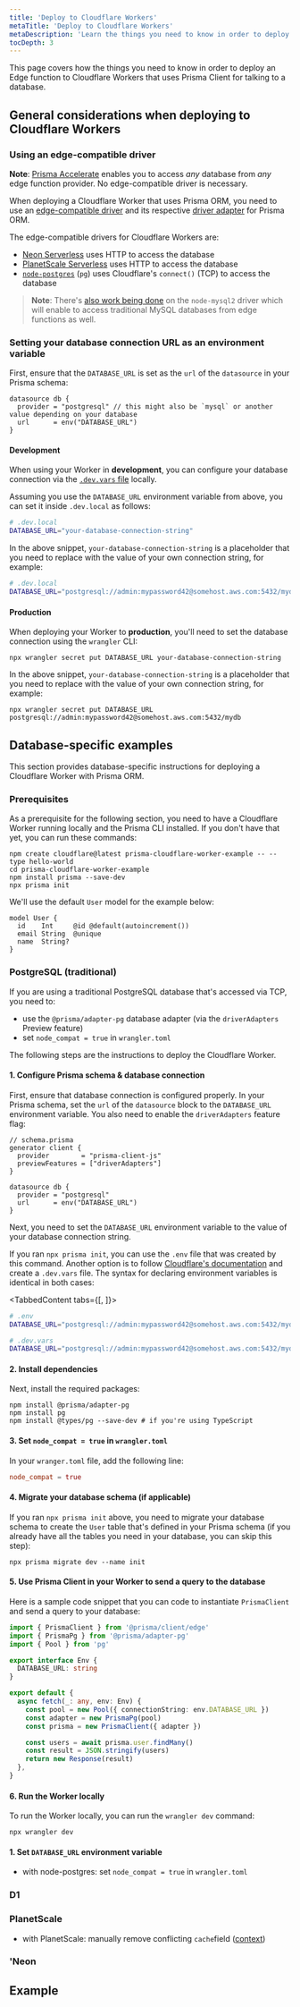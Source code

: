 ```yaml
---
title: 'Deploy to Cloudflare Workers'
metaTitle: 'Deploy to Cloudflare Workers'
metaDescription: 'Learn the things you need to know in order to deploy an Edge function that uses Prisma Client for talking to a database.'
tocDepth: 3
---
```


<TopBlock>

This page covers how the things you need to know in order to deploy an Edge function to Cloudflare Workers that uses Prisma Client for talking to a database.

</TopBlock>

## General considerations when deploying to Cloudflare Workers

### Using an edge-compatible driver

**Note**: [Prisma Accelerate](/acccelerate) enables you to access _any_ database from _any_ edge function provider. No edge-compatible driver is necessary.

When deploying a Cloudflare Worker that uses Prisma ORM, you need to use an [edge-compatible driver]() and its respective [driver adapter]() for Prisma ORM.

The edge-compatible drivers for Cloudflare Workers are:

- [Neon Serverless](https://neon.tech/docs/serverless/serverless-driver) uses HTTP to access the database
- [PlanetScale Serverless](https://planetscale.com/docs/tutorials/planetscale-serverless-driver) uses HTTP to access the database
- [`node-postgres`](https://node-postgres.com/) (`pg`) uses Cloudflare's `connect()` (TCP) to access the database

> **Note**: There's [also work being done](https://github.com/sidorares/node-mysql2/pull/2289) on the `node-mysql2` driver which will enable to access traditional MySQL databases from edge functions as well.

### Setting your database connection URL as an environment variable

First, ensure that the `DATABASE_URL` is set as the `url` of the `datasource` in your Prisma schema:

```prisma
datasource db {
  provider = "postgresql" // this might also be `mysql` or another value depending on your database
  url      = env("DATABASE_URL")
}
```

#### Development

When using your Worker in **development**, you can configure your database connection via the [`.dev.vars` file](https://developers.cloudflare.com/workers/configuration/secrets/#secrets-in-development) locally.

Assuming you use the `DATABASE_URL` environment variable from above, you can set it inside `.dev.local` as follows:

```bash
# .dev.local
DATABASE_URL="your-database-connection-string"
```

In the above snippet, `your-database-connection-string` is a placeholder that you need to replace with the value of your own connection string, for example:

```bash
# .dev.local
DATABASE_URL="postgresql://admin:mypassword42@somehost.aws.com:5432/mydb"
```

#### Production

When deploying your Worker to **production**, you'll need to set the database connection using the `wrangler` CLI:

```terminal
npx wrangler secret put DATABASE_URL your-database-connection-string
```

In the above snippet, `your-database-connection-string` is a placeholder that you need to replace with the value of your own connection string, for example:

```terminal
npx wrangler secret put DATABASE_URL postgresql://admin:mypassword42@somehost.aws.com:5432/mydb
```

## Database-specific examples

This section provides database-specific instructions for deploying a Cloudflare Worker with Prisma ORM.

### Prerequisites

As a prerequisite for the following section, you need to have a Cloudflare Worker running locally and the Prisma CLI installed. If you don't have that yet, you can run these commands:

```terminal
npm create cloudflare@latest prisma-cloudflare-worker-example -- --type hello-world
cd prisma-cloudflare-worker-example
npm install prisma --save-dev
npx prisma init
```

We'll use the default `User` model for the example below:

```prisma
model User {
  id    Int     @id @default(autoincrement())
  email String  @unique
  name  String?
}
```

### PostgreSQL (traditional)

If you are using a traditional PostgreSQL database that's accessed via TCP, you need to:

- use the `@prisma/adapter-pg` database adapter (via the `driverAdapters` Preview feature)
- set `node_compat = true` in `wrangler.toml`

The following steps are the instructions to deploy the Cloudflare Worker.

#### 1. Configure Prisma schema & database connection

First, ensure that database connection is configured properly. In your Prisma schema, set the `url` of the `datasource` block to the `DATABASE_URL` environment variable. You also need to enable the `driverAdapters` feature flag:

```prisma
// schema.prisma
generator client {
  provider        = "prisma-client-js"
  previewFeatures = ["driverAdapters"]
}

datasource db {
  provider = "postgresql"
  url      = env("DATABASE_URL")
}
```

Next, you need to set the `DATABASE_URL` environment variable to the value of your database connection string.

If you ran `npx prisma init`, you can use the `.env` file that was created by this command. Another option is to follow [Cloudflare's documentation](https://developers.cloudflare.com/workers/configuration/secrets/#secrets-in-development) and create a `.dev.vars` file. The syntax for declaring environment variables is identical in both cases:

<TabbedContent tabs={[<FileWithIcon text=".env" icon="file"/>, <FileWithIcon text=".dev.vars" icon="file"/>]}>

<tab>

```bash
# .env
DATABASE_URL="postgresql://admin:mypassword42@somehost.aws.com:5432/mydb"
```

</tab>

<tab>

```bash
# .dev.vars
DATABASE_URL="postgresql://admin:mypassword42@somehost.aws.com:5432/mydb"
```

</tab>

</TabbedContent>

#### 2. Install dependencies

Next, install the required packages:

```terminal
npm install @prisma/adapter-pg
npm install pg
npm install @types/pg --save-dev # if you're using TypeScript
```

#### 3. Set `node_compat = true` in `wrangler.toml`

In your `wranger.toml` file, add the following line:

```toml
node_compat = true
```

#### 4. Migrate your database schema (if applicable)

If you ran `npx prisma init` above, you need to migrate your database schema to create the `User` table that's defined in your Prisma schema (if you already have all the tables you need in your database, you can skip this step):

```terminal
npx prisma migrate dev --name init
```

#### 5. Use Prisma Client in your Worker to send a query to the database

Here is a sample code snippet that you can code to instantiate `PrismaClient` and send a query to your database:

```ts
import { PrismaClient } from '@prisma/client/edge'
import { PrismaPg } from '@prisma/adapter-pg'
import { Pool } from 'pg'

export interface Env {
  DATABASE_URL: string
}

export default {
  async fetch(_: any, env: Env) {
    const pool = new Pool({ connectionString: env.DATABASE_URL })
    const adapter = new PrismaPg(pool)
    const prisma = new PrismaClient({ adapter })

    const users = await prisma.user.findMany()
    const result = JSON.stringify(users)
    return new Response(result)
  },
}
```

#### 6. Run the Worker locally

To run the Worker locally, you can run the `wrangler dev` command:

```terminal
npx wrangler dev
```

#### 1. Set `DATABASE_URL` environment variable

- with node-postgres: set `node_compat = true` in `wrangler.toml`

### D1

### PlanetScale

- with PlanetScale: manually remove conflicting `cache`field ([context](https://www.notion.so/Prisma-Cloudflare-Workers-and-Pages-107091db465f4ae08606dbf3070a0821?pvs=21))

### 'Neon

## Example
